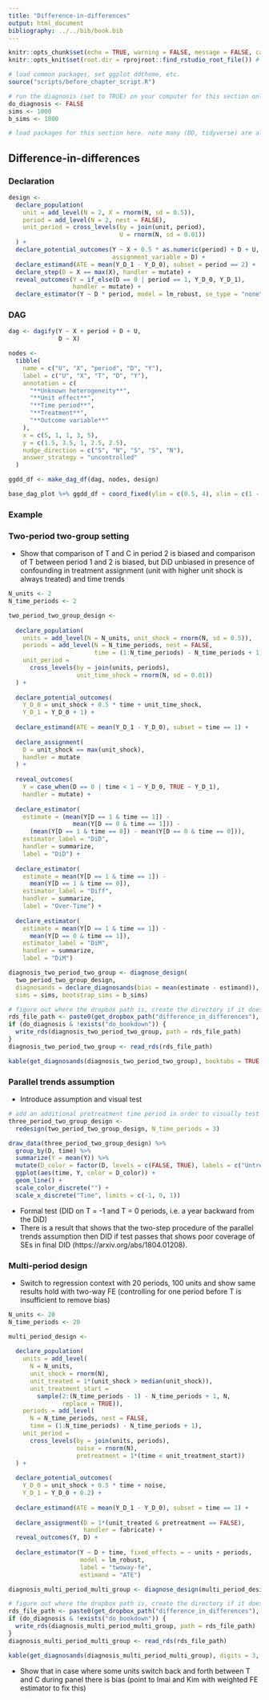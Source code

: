 ```yaml
---
title: "Difference-in-differences"
output: html_document
bibliography: ../../bib/book.bib 
---
```


<!-- note do_bookdown is set in index.rmd, so we know if you're running just this .Rmd or compiling the book-->
```r
knitr::opts_chunk$set(echo = TRUE, warning = FALSE, message = FALSE, cache = FALSE)
knitr::opts_knit$set(root.dir = rprojroot::find_rstudio_root_file()) # files are all relative to RStudio project home
```

```r
# load common packages, set ggplot ddtheme, etc.
source("scripts/before_chapter_script.R")
```

<!-- start post here, do not edit above -->


```r
# run the diagnosis (set to TRUE) on your computer for this section only before pushing to Github. no diagnosis will ever take place on github.
do_diagnosis <- FALSE
sims <- 1000
b_sims <- 1000
```

```r
# load packages for this section here. note many (DD, tidyverse) are already available, see scripts/package-list.R
```

## Difference-in-differences

### Declaration

```r
design <- 
  declare_population(
    unit = add_level(N = 2, X = rnorm(N, sd = 0.5)),
    period = add_level(N = 2, nest = FALSE),
    unit_period = cross_levels(by = join(unit, period), 
                               U = rnorm(N, sd = 0.01))
  ) + 
  declare_potential_outcomes(Y ~ X + 0.5 * as.numeric(period) + D + U,
                             assignment_variable = D) + 
  declare_estimand(ATE = mean(Y_D_1 - Y_D_0), subset = period == 2) + 
  declare_step(D = X == max(X), handler = mutate) + 
  reveal_outcomes(Y = if_else(D == 0 | period == 1, Y_D_0, Y_D_1), 
                  handler = mutate) +
  declare_estimator(Y ~ D * period, model = lm_robust, se_type = "none")
```

### DAG

```r
dag <- dagify(Y ~ X + period + D + U,
              D ~ X)

nodes <-
  tibble(
    name = c("U", "X", "period", "D", "Y"),
    label = c("U", "X", "T", "D", "Y"),
    annotation = c(
      "**Unknown heterogeneity**",
      "**Unit effect**",
      "**Time period**",
      "**Treatment**",
      "**Outcome variable**"
    ),
    x = c(5, 1, 1, 3, 5),
    y = c(1.5, 3.5, 1, 2.5, 2.5),
    nudge_direction = c("S", "N", "S", "S", "N"),
    answer_strategy = "uncontrolled"
  )

ggdd_df <- make_dag_df(dag, nodes, design)

base_dag_plot %+% ggdd_df + coord_fixed(ylim = c(0.5, 4), xlim = c(1 - epsilon, 5.25 + epsilon))
```

### Example

### Two-period two-group setting

- Show that comparison of T and C in period 2 is biased and comparison of T between period 1 and 2 is biased, but DiD unbiased in presence of confounding in treatment assignment (unit with higher unit shock is always treated) and time trends

```r
N_units <- 2
N_time_periods <- 2

two_period_two_group_design <- 
  
  declare_population(
    units = add_level(N = N_units, unit_shock = rnorm(N, sd = 0.5)),
    periods = add_level(N = N_time_periods, nest = FALSE,
                        time = (1:N_time_periods) - N_time_periods + 1),
    unit_period = 
      cross_levels(by = join(units, periods), 
                   unit_time_shock = rnorm(N, sd = 0.01))
  ) + 
  
  declare_potential_outcomes(
    Y_D_0 = unit_shock + 0.5 * time + unit_time_shock, 
    Y_D_1 = Y_D_0 + 1) +
  
  declare_estimand(ATE = mean(Y_D_1 - Y_D_0), subset = time == 1) + 
  
  declare_assignment(
    D = unit_shock == max(unit_shock), 
    handler = mutate
  ) + 
  
  reveal_outcomes(
    Y = case_when(D == 0 | time < 1 ~ Y_D_0, TRUE ~ Y_D_1), 
    handler = mutate) +
  
  declare_estimator(
    estimate = (mean(Y[D == 1 & time == 1]) - 
                  mean(Y[D == 0 & time == 1])) -
      (mean(Y[D == 1 & time == 0]) - mean(Y[D == 0 & time == 0])),
    estimator_label = "DiD", 
    handler = summarize, 
    label = "DiD") +
  
  declare_estimator(
    estimate = mean(Y[D == 1 & time == 1]) - 
      mean(Y[D == 1 & time == 0]),
    estimator_label = "Diff", 
    handler = summarize, 
    label = "Over-Time") +
  
  declare_estimator(
    estimate = mean(Y[D == 1 & time == 1]) - 
      mean(Y[D == 0 & time == 1]),
    estimator_label = "DiM", 
    handler = summarize, 
    label = "DiM")
```

```r
diagnosis_two_period_two_group <- diagnose_design(
  two_period_two_group_design, 
  diagnosands = declare_diagnosands(bias = mean(estimate - estimand)),
  sims = sims, bootstrap_sims = b_sims)
```

```r
# figure out where the dropbox path is, create the directory if it doesn't exist, and name the RDS file
rds_file_path <- paste0(get_dropbox_path("difference_in_differences"), "/diagnosis_two_period_two_group.RDS")
if (do_diagnosis & !exists("do_bookdown")) {
  write_rds(diagnosis_two_period_two_group, path = rds_file_path)
}
diagnosis_two_period_two_group <- read_rds(rds_file_path)
```

```r
kable(get_diagnosands(diagnosis_two_period_two_group), booktabs = TRUE, digits = 3)
```

### Parallel trends assumption

- Introduce assumption and visual test

```r
# add an additional pretreatment time period in order to visually test for parallel pre-trends
three_period_two_group_design <- 
  redesign(two_period_two_group_design, N_time_periods = 3)
```

```r
draw_data(three_period_two_group_design) %>% 
  group_by(D, time) %>% 
  summarize(Y = mean(Y)) %>% 
  mutate(D_color = factor(D, levels = c(FALSE, TRUE), labels = c("Untreated", "Treated"))) %>% 
  ggplot(aes(time, Y, color = D_color)) + 
  geom_line() + 
  scale_color_discrete("") +
  scale_x_discrete("Time", limits = c(-1, 0, 1))
```

- Formal test (DID on T = -1 and T = 0 periods, i.e. a year backward from the DiD)
- There is a result that shows that the two-step procedure of the parallel trends assumption then DID if test passes that shows poor coverage of SEs in final DID (https://arxiv.org/abs/1804.01208).

### Multi-period design

- Switch to regression context with 20 periods, 100 units and show same results hold with two-way FE (controlling for one period before T is insufficient to remove bias)

```r
N_units <- 20
N_time_periods <- 20

multi_period_design <- 
  
  declare_population(
    units = add_level(
      N = N_units, 
      unit_shock = rnorm(N), 
      unit_treated = 1*(unit_shock > median(unit_shock)), 
      unit_treatment_start = 
        sample(2:(N_time_periods - 1) - N_time_periods + 1, N, 
               replace = TRUE)),
    periods = add_level(
      N = N_time_periods, nest = FALSE, 
      time = (1:N_time_periods) - N_time_periods + 1),
    unit_period = 
      cross_levels(by = join(units, periods),
                   noise = rnorm(N), 
                   pretreatment = 1*(time < unit_treatment_start))
  ) + 
  
  declare_potential_outcomes(
    Y_D_0 = unit_shock + 0.5 * time + noise, 
    Y_D_1 = Y_D_0 + 0.2) +
  
  declare_estimand(ATE = mean(Y_D_1 - Y_D_0), subset = time == 1) + 
  
  declare_assignment(D = 1*(unit_treated & pretreatment == FALSE), 
                     handler = fabricate) + 
  reveal_outcomes(Y, D) + 
  
  declare_estimator(Y ~ D + time, fixed_effects = ~ units + periods, 
                    model = lm_robust, 
                    label = "twoway-fe", 
                    estimand = "ATE") 
```

```r
diagnosis_multi_period_multi_group <- diagnose_design(multi_period_design, diagnosands = declare_diagnosands(bias = mean(estimate - estimand)), sims = sims, bootstrap_sims = b_sims)
```

```r
# figure out where the dropbox path is, create the directory if it doesn't exist, and name the RDS file
rds_file_path <- paste0(get_dropbox_path("difference_in_differences"), "/diagnosis_multi_period_multi_group.RDS")
if (do_diagnosis & !exists("do_bookdown")) {
  write_rds(diagnosis_multi_period_multi_group, path = rds_file_path)
}
diagnosis_multi_period_multi_group <- read_rds(rds_file_path)
```

```r
kable(get_diagnosands(diagnosis_multi_period_multi_group), digits = 3, booktabs = TRUE)
```

- Show that in case where some units switch back and forth between T and C during panel there is bias (point to Imai and Kim with weighted FE estimator to fix this)



